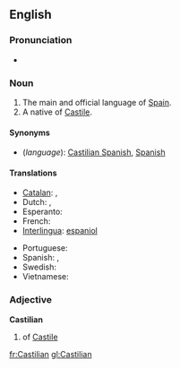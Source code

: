 {{wikipedia}}
==English==

===Pronunciation===
* {{audio|en-us-Castilian.ogg|Audio (US)}}

===Noun===
{{en-proper noun}}

# The main and official language of [[w:Spain|Spain]].
# A native of [[Castile]].

====Synonyms====
* (''language''): [[Castilian Spanish]], [[Spanish]]

====Translations====
{{trans-top|Language}}
* [[Catalan]]: {{t+|ca|castellà}}, {{t|ca|espanyol}}
* Dutch: {{t|nl|Castilliaans}}, {{t|nl|Spaans}}
* Esperanto: {{t|eo|hispana}}
* French: {{t|fr|castillan}}
* [[Interlingua]]: [[espaniol]]
{{trans-mid}}
* Portuguese: {{t|pt|espanhol}}
* Spanish: {{t|es|castellano|m}}, {{t|es|español|m}}
* Swedish: {{t-|sv|kastillianska}}
* Vietnamese: {{t-|vi|tiếng Tây ban nha}}
{{trans-bottom}}

===Adjective===
'''Castilian'''

# of [[Castile]]

[[fr:Castilian]]
[[gl:Castilian]]